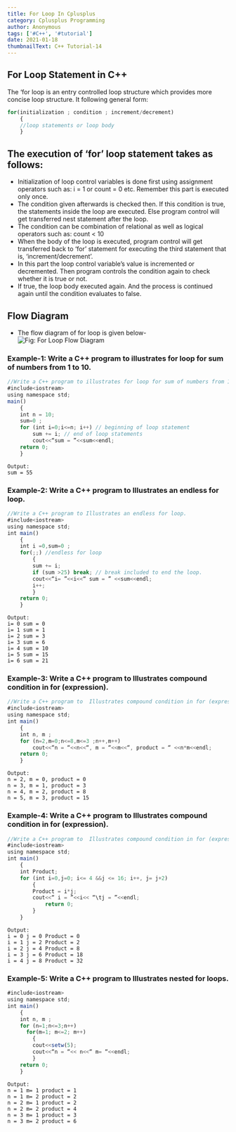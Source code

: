 ```yaml
---
title: For Loop In Cplusplus
category: Cplusplus Programming
author: Anonymous
tags: ['#C++', '#tutorial']
date: 2021-01-18
thumbnailText: C++ Tutorial-14
---
```

## For Loop Statement in C++
The ‘for loop is an entry controlled loop structure which provides more concise loop structure. It following general form:
~~~js
for(initialization ; condition ; increment/decrement)
    {
    //loop statements or loop body
    }
~~~
## The execution of ‘for’ loop statement takes as follows:

- Initialization of loop control variables is done first using assignment operators such as: i = 1 or count = 0 etc. Remember this part is executed only once.
- The condition given afterwards is checked then. If this condition is true, the statements inside the loop are executed. Else program control will get transferred nest statement after the loop.
- The condition can be combination of relational as well as logical operators such as: count < 10
- When the body of the loop is executed, program control will get transferred back to ‘for’ statement for executing the third statement that is, ‘increment/decrement’.
- In this part the loop control variable’s value is incremented or decremented. Then program controls the condition again to check whether it is true or not.
- If true, the loop body executed again. And the process is continued again until the condition evaluates to false.
## Flow Diagram
- The flow diagram of for loop is given below-
![Fig: For Loop Flow Diagram ](../../assets/cppPic/forlp.png)
### Example-1: Write a C++ program to illustrates for loop for sum of numbers from 1 to 10.
~~~js
//Write a C++ program to illustrates for loop for sum of numbers from 1 to 10.
#include<iostream>
using namespace std;
main()
    {
    int n = 10;
    sum=0 ;
    for (int i=0;i<=n; i++) // beginning of loop statement
        sum += i; // end of loop statements
        cout<<“sum = ”<<sum<<endl;
    return 0;
    }
~~~
~~~
Output:
sum = 55
~~~
### Example-2: Write a C++ program to Illustrates an endless for loop.
~~~js
//Write a C++ program to Illustrates an endless for loop.
#include<iostream>
using namespace std;
int main()
    {
    int i =0,sum=0 ;
    for(;;) //endless for loop
        {
        sum += i;
        if (sum >25) break; // break included to end the loop.
        cout<<“i= ”<<i<<“ sum = ” <<sum<<endl;
        i++;
        }
    return 0;
    }
~~~
~~~
Output:
i= 0 sum = 0
i= 1 sum = 1
i= 2 sum = 3
i= 3 sum = 6
i= 4 sum = 10
i= 5 sum = 15
i= 6 sum = 21
~~~
### Example-3: Write a C++ program to  Illustrates compound condition in for (expression).
~~~js
//Write a C++ program to  Illustrates compound condition in for (expression).
#include<iostream>
using namespace std;
int main()
    {
    int n, m ;
    for (n=2,m=0;n<=8,m<=3 ;n++,m++)
        cout<<“n = “<<n<<“, m = “<<m<<“, product = “ <<n*m<<endl;
    return 0;
    }
~~~
~~~
Output:
n = 2, m = 0, product = 0
n = 3, m = 1, product = 3
n = 4, m = 2, product = 8
n = 5, m = 3, product = 15
~~~
### Example-4: Write a C++ program to  Illustrates compound condition in for (expression).
~~~js
//Write a C++ program to  Illustrates compound condition in for (expression).
#include<iostream>
using namespace std;
int main()
    {
    int Product;
    for (int i=0,j=0; i<= 4 &&j <= 16; i++, j= j+2)
        {
        Product = i*j;
        cout<<“ i = ”<<i<< “\tj = ”<<endl;
            return 0;
        }
    }
~~~
~~~
Output:
i = 0 j = 0 Product = 0
i = 1 j = 2 Product = 2
i = 2 j = 4 Product = 8
i = 3 j = 6 Product = 18
i = 4 j = 8 Product = 32
~~~
### Example-5: Write a C++ program to  Illustrates nested for loops.
~~~js
#include<iostream>
using namespace std;
int main()
    {
    int n, m ;
    for (n=1;n<=3;n++)
      for(m=1; m<=2; m++)
        {
        cout<<setw(5);
        cout<<“n = “<< n<<“ m= “<<endl;
        }
    return 0;
    }
~~~
~~~
Output:
n = 1 m= 1 product = 1
n = 1 m= 2 product = 2
n = 2 m= 1 product = 2
n = 2 m= 2 product = 4
n = 3 m= 1 product = 3
n = 3 m= 2 product = 6
~~~

